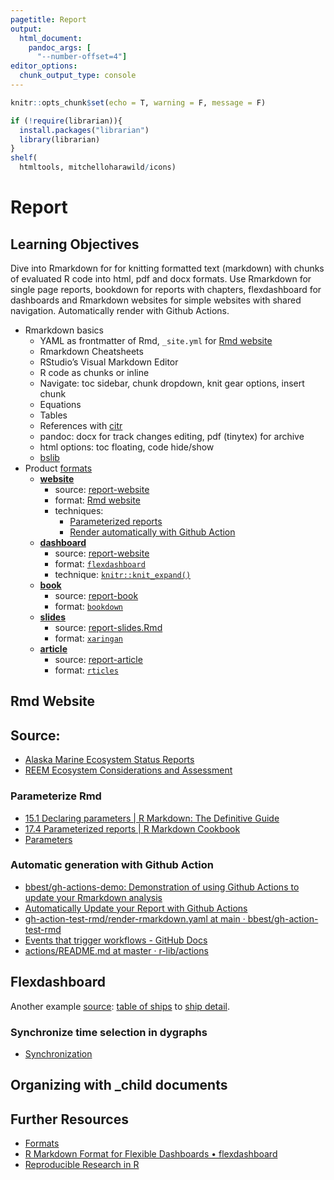```yaml
---
pagetitle: Report
output:
  html_document:
    pandoc_args: [
      "--number-offset=4"]
editor_options: 
  chunk_output_type: console
---
```


```r
knitr::opts_chunk$set(echo = T, warning = F, message = F)

if (!require(librarian)){
  install.packages("librarian")
  library(librarian)
}
shelf(
  htmltools, mitchelloharawild/icons)
```

# Report

## Learning Objectives {.unnumbered .objectives}

Dive into Rmarkdown for for knitting formatted text (markdown) with chunks of evaluated R code into html, pdf and docx formats. Use Rmarkdown for single page reports, bookdown for reports with chapters, flexdashboard for dashboards and Rmarkdown websites for simple websites with shared navigation. Automatically render with Github Actions.

- Rmarkdown basics
  - YAML as frontmatter of Rmd, `_site.yml` for [Rmd website](https://bookdown.org/yihui/rmarkdown/rmarkdown-site.html)
  - Rmarkdown Cheatsheets
  - RStudio's Visual Markdown Editor
  - R code as chunks or inline
  - Navigate: toc sidebar, chunk dropdown, knit gear options, insert chunk
  - Equations
  - Tables
  - References with [citr](https://github.com/crsh/citr)
  - pandoc: docx for track changes editing, pdf (tinytex) for archive
  - html options: toc floating, code hide/show
  - [bslib](https://rstudio.github.io/bslib/)
- Product [formats](https://rmarkdown.rstudio.com/formats.html)
  - [**website**](https://bbest.github.io/r3-exercises/report-website/)
    - source: [report-website](https://github.com/bbest/r3-exercises/tree/main/report-website)
    - format: [Rmd website](https://bookdown.org/yihui/rmarkdown/rmarkdown-site.html)
    - techniques: 
      - [Parameterized reports](https://bookdown.org/yihui/rmarkdown/params-declare.html)
      - [Render automatically with Github Action](https://github.com/r-lib/actions/tree/master/examples)
  - [**dashboard**](https://bbest.github.io/r3-exercises/report-dashboard/)
    - source: [report-website](https://github.com/bbest/r3-exercises/tree/main/report-dashboard)
    - format: [`flexdashboard`](https://pkgs.rstudio.com/flexdashboard/)
    - technique: [`knitr::knit_expand()`](https://bookdown.org/yihui/rmarkdown-cookbook/knit-expand.html)
  - [**book**](https://bbest.github.io/r3-exercises/report-book/)
    - source: [report-book](https://github.com/bbest/r3-exercises/tree/main/report-book)
    - format: [`bookdown`](https://bookdown.org)
  - [**slides**](https://bbest.github.io/r3-exercises/report-slides.html)
    - source: [report-slides.Rmd](https://github.com/bbest/r3-exercises/blob/main/report-slides.Rmd)
    - format: [`xaringan`](https://bookdown.org/yihui/rmarkdown/xaringan-format.html)
  - [**article**](https://bbest.github.io/r3-exercises/report-article/report-article.pdf)
    - source: [report-article](https://github.com/bbest/r3-exercises/tree/main/report-article)
    - format: [`rticles`](https://bookdown.org/yihui/rmarkdown/journals.html)


## Rmd Website

## Source: 

* [Alaska Marine Ecosystem Status Reports](https://apps-afsc.fisheries.noaa.gov/refm/reem/ecoweb/Index.php?ID=9)
* [REEM Ecosystem Considerations and Assessment](https://apps-afsc.fisheries.noaa.gov/refm/reem/ecoweb/dataWindow.php?Data=NPI)

### Parameterize Rmd

* [15.1 Declaring parameters | R Markdown: The Definitive Guide](https://bookdown.org/yihui/rmarkdown/params-declare.html)
* [17.4 Parameterized reports | R Markdown Cookbook](https://bookdown.org/yihui/rmarkdown-cookbook/parameterized-reports.html)
* [Parameters](https://rmarkdown.rstudio.com/lesson-6.html)

### Automatic generation with Github Action

* [bbest/gh-actions-demo: Demonstration of using Github Actions to update your Rmarkdown analysis](https://github.com/bbest/gh-actions-demo)
* [Automatically Update your Report with Github Actions](https://bbest.github.io/gh-actions-demo/#22)
* [gh-action-test-rmd/render-rmarkdown.yaml at main · bbest/gh-action-test-rmd](https://github.com/bbest/gh-action-test-rmd/blob/main/.github/workflows/render-rmarkdown.yaml)
* [Events that trigger workflows - GitHub Docs](https://docs.github.com/en/actions/reference/events-that-trigger-workflows#schedule)
* [actions/README.md at master · r-lib/actions](https://github.com/r-lib/actions/blob/master/examples/README.md)

## Flexdashboard



Another example [source](https://github.com/BenioffOceanInitiative/ship-cards): [table of ships](https://benioffoceaninitiative.github.io/ship-cards/) to [ship detail](https://benioffoceaninitiative.github.io/ship-cards/ship/CARNIVAL%20IMAGINATION.html).


### Synchronize time selection in dygraphs

* [Synchronization](https://rstudio.github.io/dygraphs/gallery-synchronization.html)



## Organizing with _child documents


## Further Resources  {.unnumbered}

* [Formats](https://rmarkdown.rstudio.com/formats.html)
* [R Markdown Format for Flexible Dashboards • flexdashboard](https://pkgs.rstudio.com/flexdashboard/index.html)
* [Reproducible Research in R](https://monashdatafluency.github.io/r-rep-res/)

